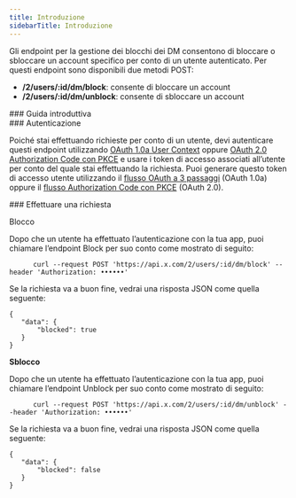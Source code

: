 ```yaml
---
title: Introduzione
sidebarTitle: Introduzione
---
```


Gli endpoint per la gestione dei blocchi dei DM consentono di bloccare o sbloccare un account specifico per conto di un utente autenticato. Per questi endpoint sono disponibili due metodi POST:

- **/2/users/:id/dm/block**: consente di bloccare un account
- **/2/users/:id/dm/unblock**: consente di sbloccare un account

<div id="getting-started">
  ### Guida introduttiva
</div>

<div id="authentication">
  ### Autenticazione
</div>

Poiché stai effettuando richieste per conto di un utente, devi autenticare questi endpoint utilizzando [OAuth 1.0a User Context](/it/resources/fundamentals/authentication#obtaining-access-tokens-using-3-legged-oauth-flow) oppure [OAuth 2.0 Authorization Code con PKCE](/it/resources/fundamentals/authentication#oauth-2-0-authorization-code-flow-with-pkce-2) e usare i token di accesso associati all’utente per conto del quale stai effettuando la richiesta. Puoi generare questo token di accesso utente utilizzando il [flusso OAuth a 3 passaggi](https://developer.x.com/resources/fundamentals/authentication/obtaining-user-access-tokens) (OAuth 1.0a) oppure il [flusso Authorization Code con PKCE](/it/resources/fundamentals/authentication#oauth-2-0-authorization-code-flow-with-pkce-2) (OAuth 2.0).

<div id="making-a-request">
  ### Effettuare una richiesta
</div>

Blocco

Dopo che un utente ha effettuato l’autenticazione con la tua app, puoi chiamare l’endpoint Block per suo conto come mostrato di seguito:

```
      curl --request POST 'https://api.x.com/2/users/:id/dm/block' --header 'Authorization: ••••••'
```

Se la richiesta va a buon fine, vedrai una risposta JSON come quella seguente:

```
{
   "data": {
       "blocked": true
   }
}
```

**Sblocco**

Dopo che un utente ha effettuato l’autenticazione con la tua app, puoi chiamare l’endpoint Unblock per suo conto come mostrato di seguito:

```
      curl --request POST 'https://api.x.com/2/users/:id/dm/unblock' --header 'Authorization: ••••••'
```

Se la richiesta va a buon fine, vedrai una risposta JSON come quella seguente:

```
{
   "data": {
       "blocked": false
   }
}
```